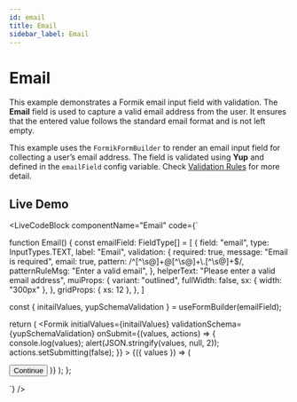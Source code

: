 ```yaml
---
id: email
title: Email 
sidebar_label: Email 
---
```



# Email 
This example demonstrates a Formik email input field with validation. The **Email** field is used to capture a valid email address from the user. It ensures that the entered value follows the standard email format and is not left empty.

This example uses the `FormikFormBuilder` to render an email input field for collecting a user’s email address. 
The field is validated using **Yup** and defined in the `emailField` config variable. Check [Validation Rules](/docs/getting-started/my-doc-configuration#validation-rules) for more detail.

## Live Demo
<LiveCodeBlock
  componentName="Email"
  code={`

 function Email() {
    const emailField: FieldType[] = [
  {
    field: "email",
    type: InputTypes.TEXT,
    label: "Email",
    validation: {
  required: true,
  message: "Email is required",
  email: true, 
  pattern: /^[^\\s@]+@[^\\s@]+\\.[^\\s@]+$/,
patternRuleMsg: "Enter a valid email",
},
    helperText: "Please enter a valid email address",
    muiProps: {
      variant: "outlined",
      fullWidth: false,
      sx: { width: "300px" },
    },
    gridProps: { xs: 12  },
  },
]

const { initailValues, yupSchemaValidation } = useFormBuilder(emailField);

  return (
    <Formik
      initialValues={initailValues}
      validationSchema={yupSchemaValidation}
      onSubmit={(values, actions) => {
        console.log(values);
        alert(JSON.stringify(values, null, 2));
        actions.setSubmitting(false);
      }}
    >
      {({ values }) => (
        <Form>
          <FormBuilder
            group="form"
            values={values}
            data-test="form"
            fields={emailField}
          />
          <Box
            width="100%"
            display="flex"
            justifyContent="center"
            alignItems="center"
            mt={2}
          >
            <Button variant="solid" type="submit">
              Continue
            </Button>
          </Box>
        </Form>
      )}
    </Formik>
  );
};

`}
  />

